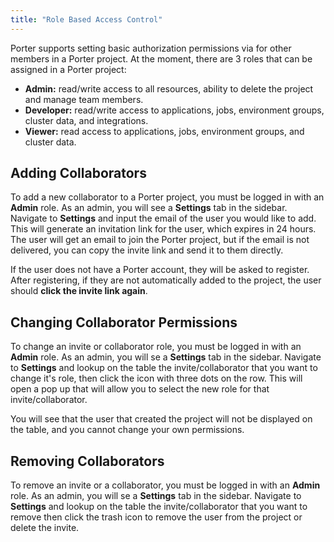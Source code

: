 ```yaml
---
title: "Role Based Access Control"
---
```


Porter supports setting basic authorization permissions via for other members in a Porter project. At the moment, there are 3 roles that can be assigned in a Porter project:

* **Admin:** read/write access to all resources, ability to delete the project and manage team members.
* **Developer:** read/write access to applications, jobs, environment groups, cluster data, and integrations.
* **Viewer:** read access to applications, jobs, environment groups, and cluster data.

## Adding Collaborators[](#adding-collaborators "Direct link to heading")

To add a new collaborator to a Porter project, you must be logged in with an **Admin** role. As an admin, you will see a **Settings** tab in the sidebar. Navigate to **Settings** and input the email of the user you would like to add. This will generate an invitation link for the user, which expires in 24 hours. The user will get an email to join the Porter project, but if the email is not delivered, you can copy the invite link and send it to them directly.

If the user does not have a Porter account, they will be asked to register. After registering, if they are not automatically added to the project, the user should **click the invite link again**.

## Changing Collaborator Permissions[](#changing-collaborator-permissions "Direct link to heading")

To change an invite or collaborator role, you must be logged in with an **Admin** role. As an admin, you will se a **Settings** tab in the sidebar. Navigate to **Settings** and lookup on the table the invite/collaborator that you want to change it's role, then click the icon with three dots on the row. This will open a pop up that will allow you to select the new role for that invite/collaborator.

You will see that the user that created the project will not be displayed on the table, and you cannot change your own permissions.

## Removing Collaborators[](#removing-collaborators "Direct link to heading")

To remove an invite or a collaborator, you must be logged in with an **Admin** role. As an admin, you will se a **Settings** tab in the sidebar. Navigate to **Settings** and lookup on the table the invite/collaborator that you want to remove then click the trash icon to remove the user from the project or delete the invite.